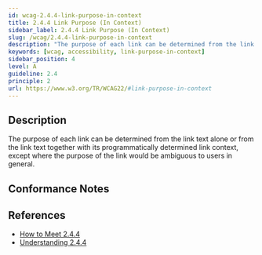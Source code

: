 ```yaml
---
id: wcag-2.4.4-link-purpose-in-context
title: 2.4.4 Link Purpose (In Context)
sidebar_label: 2.4.4 Link Purpose (In Context)
slug: /wcag/2.4.4-link-purpose-in-context
description: "The purpose of each link can be determined from the link text alone or from the link text together with its programmatically determined link context, except where the purpose of the link would be ambiguous to users in general."
keywords: [wcag, accessibility, link-purpose-in-context]
sidebar_position: 4
level: A
guideline: 2.4
principle: 2
url: https://www.w3.org/TR/WCAG22/#link-purpose-in-context
---
```


## Description

The purpose of each link can be determined from the link text alone or from the link text together with its programmatically determined link context, except where the purpose of the link would be ambiguous to users in general.

## Conformance Notes

<Project name="ads">
  <Support></Support>
</Project>

<Project name="scix">
  <Support></Support>
</Project>

## References

- [How to Meet 2.4.4](https://www.w3.org/WAI/WCAG22/quickref/#link-purpose-in-context)
- [Understanding 2.4.4](https://www.w3.org/WAI/WCAG22/Understanding/link-purpose-in-context.html)


